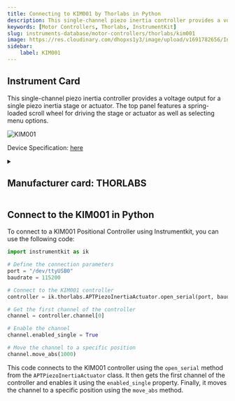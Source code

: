 ```yaml
---
title: Connecting to KIM001 by Thorlabs in Python
description: This single-channel piezo inertia controller provides a voltage output for a single piezo inertia stage or actuator. The top panel features a spring-loaded scroll wheel for driving the stage or actuator as well as selecting menu options.
keywords: [Motor Controllers, Thorlabs, InstrumentKit] 
slug: instruments-database/motor-controllers/thorlabs/kim001 
image: https://res.cloudinary.com/dhopxs1y3/image/upload/v1691782656/Instruments/Positional%20Controller/KIM001/KIM001.jpg
sidebar:
    label: KIM001 
---
```



## Instrument Card

This single-channel piezo inertia controller provides a voltage output for a single piezo inertia stage or actuator. The top panel features a spring-loaded scroll wheel for driving the stage or actuator as well as selecting menu options.

![KIM001](https://res.cloudinary.com/dhopxs1y3/image/upload/v1691782656/Instruments/Positional%20Controller/KIM001/KIM001.jpg)

Device Specification: [here](https://www.thorlabs.com/_sd.cfm?fileName=ETN051885-D02.pdf&partNumber=KIM001)

<details style={{ marginTop: "15px"}}>
<summary><h2 style={{display:'inline'}}>Manufacturer card: THORLABS</h2></summary>

![THORLABS](https://res.cloudinary.com/dhopxs1y3/image/upload/v1692126009/Instruments/Vendor%20Logos/Thorlabs.png)

Thorlabs, Inc. is an American privately held optical equipment company headquartered in Newton, New Jersey. The company was founded in 1989 by Alex Cable, who serves as its current president and CEO. As of 2018, Thorlabs has annual sales of approximately $500 million.

- Headquarters: USA
- Yearly Revenue (millions, USD): 550
- Vendor Website: [here](https://www.thorlabs.com/)

</details>


<FeaturedInstrumentVideo category="MOTOR_CONTROLLERS" />

## Connect to the KIM001 in Python





<Tabs>

<SectionsCard category="MOTOR_CONTROLLERS" manufacturer="Thorlabs"></SectionsCard>

<TabItem value="InstrumentKit" label="InstrumentKit">

To connect to a KIM001 Positional Controller using Instrumentkit, you can use the following code:

```python
import instrumentkit as ik

# Define the connection parameters
port = "/dev/ttyUSB0"
baudrate = 115200

# Connect to the KIM001 controller
controller = ik.thorlabs.APTPiezoInertiaActuator.open_serial(port, baud=baudrate)

# Get the first channel of the controller
channel = controller.channel[0]

# Enable the channel
channel.enabled_single = True

# Move the channel to a specific position
channel.move_abs(1000)
```

This code connects to the KIM001 controller using the `open_serial` method from the `APTPiezoInertiaActuator` class. It then gets the first channel of the controller and enables it using the `enabled_single` property. Finally, it moves the channel to a specific position using the `move_abs` method.

</TabItem>
</Tabs>